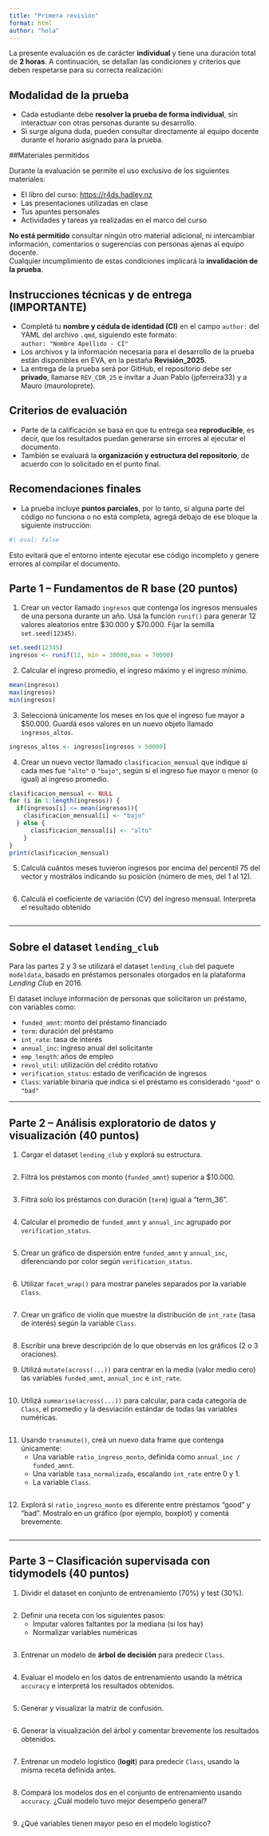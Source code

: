 ```yaml
---
title: "Primera revisión"
format: html
author: "hola"
---
```


La presente evaluación es de carácter **individual** y tiene una duración total de **2 horas**. A continuación, se detallan las condiciones y criterios que deben respetarse para su correcta realización:

##  Modalidad de la prueba

- Cada estudiante debe **resolver la prueba de forma individual**, sin interactuar con otras personas durante su desarrollo.  
- Si surge alguna duda, pueden consultar directamente al equipo docente durante el horario asignado para la prueba.

##Materiales permitidos

Durante la evaluación se permite el uso exclusivo de los siguientes materiales:

- El libro del curso: [https://r4ds.hadley.nz](https://r4ds.hadley.nz)  
- Las presentaciones utilizadas en clase  
- Tus apuntes personales  
- Actividades y tareas ya realizadas en el marco del curso  

**No está permitido** consultar ningún otro material adicional, ni intercambiar información, comentarios o sugerencias con personas ajenas al equipo docente.  
Cualquier incumplimiento de estas condiciones implicará la **invalidación de la prueba**.

## Instrucciones técnicas y de entrega (**IMPORTANTE**)

- Completá tu **nombre y cédula de identidad (CI)** en el campo `author:` del YAML del archivo `.qmd`, siguiendo este formato:  
  `author: "Nombre Apellido - CI"`  
- Los archivos y la información necesaria para el desarrollo de la prueba están disponibles en EVA, en la pestaña **Revisión_2025**.  
- La entrega de la prueba será por GitHub, el repositorio debe ser **privado**, llamarse `REV_CDR_25` e invitar a Juan Pablo (jpferreira33) y a Mauro (mauroloprete).


## Criterios de evaluación

- Parte de la calificación se basa en que tu entrega sea **reproducible**, es decir, que los resultados puedan generarse sin errores al ejecutar el documento.  
- También se evaluará la **organización y estructura del repositorio**, de acuerdo con lo solicitado en el punto final.

## Recomendaciones finales

- La prueba incluye **puntos parciales**, por lo tanto, si alguna parte del código no funciona o no está completa, agregá debajo de ese bloque la siguiente instrucción:  

```r
#| eval: false
```  

Esto evitará que el entorno intente ejecutar ese código incompleto y genere errores al compilar el documento.


## Parte 1 – Fundamentos de R base (20 puntos)

1. Crear un vector llamado `ingresos` que contenga los ingresos mensuales de una persona durante un año. Usá la función `runif()` para generar 12 valores aleatorios entre $30.000 y $70.000. Fijar la semilla  `set.seed(12345)`.

```r
set.seed(12345)
ingresos <- runif(12, min = 30000,max = 70000)
```


2. Calcular el ingreso promedio, el ingreso máximo y el ingreso mínimo. 

```r
mean(ingresos)
max(ingresos)
min(ingresos)

```


3. Seleccioná únicamente los meses en los que el ingreso fue mayor a $50.000. Guardá esos valores en un nuevo objeto llamado `ingresos_altos`.  

```r
ingresos_altos <- ingresos[ingresos > 50000]
```


4. Crear un nuevo vector llamado `clasificacion_mensual` que indique si cada mes fue `"alto"` o `"bajo"`, según si el ingreso fue mayor o menor (o igual) al ingreso promedio.

```r
clasificacion_mensual <- NULL
for (i in 1:length(ingresos)) {
  if(ingresos[i] <= mean(ingresos)){
    clasificacion_mensual[i] <- "bajo"
  } else {
      clasificacion_mensual[i] <- "alto"
    }
}
print(clasificacion_mensual)
```


5. Calculá cuántos meses tuvieron ingresos por encima del percentil 75 del vector y mostrálos indicando su posición (número de mes, del 1 al 12).

```r

```


6. Calculá el coeficiente de variación (CV) del ingreso mensual. Interpreta el resultado obtenido

```r

```


---

## Sobre el dataset `lending_club`

Para las partes 2 y 3 se utilizará el dataset `lending_club` del paquete `modeldata`, basado en préstamos personales otorgados en la plataforma *Lending Club* en 2016.

El dataset incluye información de personas que solicitaron un préstamo, con variables como:

- `funded_amnt`: monto del préstamo financiado  
- `term`: duración del préstamo  
- `int_rate`: tasa de interés  
- `annual_inc`: ingreso anual del solicitante  
- `emp_length`: años de empleo  
- `revol_util`: utilización del crédito rotativo  
- `verification_status`: estado de verificación de ingresos  
- `Class`: variable binaria que indica si el préstamo es considerado `"good"` o `"bad"`

---

## Parte 2 – Análisis exploratorio de datos y visualización (40 puntos)

1. Cargar el dataset `lending_club` y explorá su estructura.  

```r

```


2. Filtrá los préstamos con monto (`funded_amnt`) superior a $10.000. 

```r

```


3. Filtrá solo los préstamos con duración (`term`) igual a "term_36".

```r

```


4. Calcular el promedio de `funded_amnt` y `annual_inc` agrupado por `verification_status`. 

```r

```


5. Crear un gráfico de dispersión entre `funded_amnt` y `annual_inc`, diferenciando por color según `verification_status`.  

```r

```


6. Utilizar `facet_wrap()` para mostrar paneles separados por la variable `Class`. 

```r

```


7. Crear un gráfico de violín que muestre la distribución de `int_rate` (tasa de interés) según la variable `Class`.  

```r

```


8. Escribir una breve descripción de lo que observás en los gráficos (2 o 3 oraciones).


9. Utilizá `mutate(across(...))` para centrar en la media (valor medio cero) las variables `funded_amnt`, `annual_inc` e `int_rate`.

```r

```


10. Utilizá `summarise(across(...))` para calcular, para cada categoría de `Class`, el promedio y la
desviación estándar de todas las variables numéricas.  

```r

```


11. Usando `transmute()`, creá un nuevo data frame que contenga únicamente:
    - Una variable `ratio_ingreso_monto`, definida como `annual_inc / funded_amnt`.
    - Una variable `tasa_normalizada`, escalando `int_rate` entre 0 y 1.
    - La variable `Class`.
    
```r

```

    
12. Explorá si `ratio_ingreso_monto` es diferente entre préstamos "good" y "bad". Mostralo en un gráfico (por ejemplo, boxplot) y comentá brevemente.

```r

```


---
 
## Parte 3 – Clasificación supervisada con tidymodels (40 puntos)

1. Dividir el dataset en conjunto de entrenamiento (70%) y test (30%).

```r

```


2. Definir una receta con los siguientes pasos:  
   - Imputar valores faltantes por la mediana (si los hay)  
   - Normalizar variables numéricas  
   
```r

```

   
3. Entrenar un modelo de **árbol de decisión** para predecir `Class`.

```r

```


4. Evaluar el modelo en los datos de entrenamiento usando la métrica `accuracy` e interpretá los resultados obtenidos.  

```r

```


5. Generar y visualizar la matriz de confusión.  

```r

```


6. Generar la visualización del árbol y comentar brevemente los resultados obtenidos.  

```r

```


7. Entrenar un modelo logístico (**logit**) para predecir `Class`, usando la misma receta definida antes. 

```r

```


8. Compará los modelos dos en el conjunto de entrenamiento usando `accuracy`. ¿Cuál modelo tuvo mejor desempeño general?  

```r

```


9. ¿Qué variables tienen mayor peso en el modelo logístico?

```r

```

